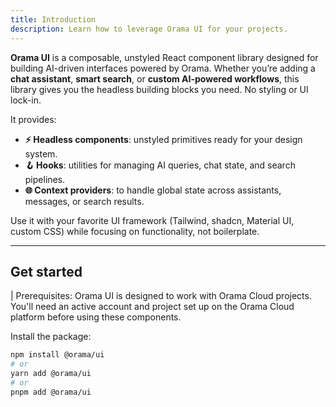 ```yaml
---
title: Introduction
description: Learn how to leverage Orama UI for your projects.
---
```


**Orama UI** is a composable, unstyled React component library designed for building AI-driven interfaces powered by Orama. Whether you’re adding a **chat assistant**, **smart search**, or **custom AI-powered workflows**, this library gives you the headless building blocks you need. No styling or UI lock-in.

It provides:

- **⚡ Headless components**: unstyled primitives ready for your design system.
- **🪝 Hooks**: utilities for managing AI queries, chat state, and search pipelines.
- **🌐 Context providers**: to handle global state across assistants, messages, or search results.

Use it with your favorite UI framework (Tailwind, shadcn, Material UI, custom CSS) while focusing on functionality, not boilerplate.

---

## Get started

| Prerequisites: Orama UI is designed to work with Orama Cloud projects. You'll need an active account and project set up on the Orama Cloud platform before using these components. 

Install the package:

```bash
npm install @orama/ui
# or
yarn add @orama/ui
# or
pnpm add @orama/ui
```
